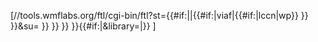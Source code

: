 [//tools.wmflabs.org/ftl/cgi-bin/ftl?st={{#if:{{{lcheading|}}}||{{#if:{{{viaf|}}}|viaf|{{#if:{{{lccn|}}}|lccn|wp}} }} }}&su={{urlencode:{{#if:{{{lcheading|}}}|{{{lcheading}}}|{{#if:{{{viaf|}}}|{{{viaf}}}|{{#if:{{{lccn|}}}|{{{lccn}}}|{{#if:{{{wikititle|}}}|{{{wikititle}}}|{{PAGENAME}} }} }} }} }} }}{{#if:{{{library|}}}|&library={{urlencode:{{{library}}}}}|}} {{{label|此主題在你的圖書館中的資源}}}]<noinclude>
{{Documentation}}
</noinclude>
